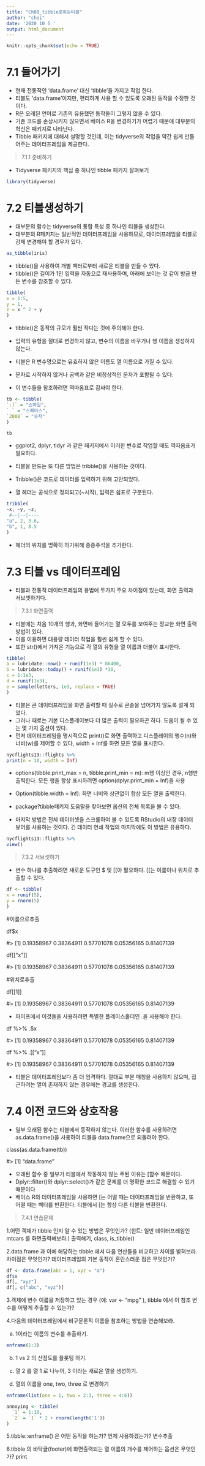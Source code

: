 ```yaml
---
title: "Ch08_tibble로하는티블"
author: "choi"
date: '2020 10 5 '
output: html_document
---
```


```r
knitr::opts_chunk$set(echo = TRUE)
```

# 7.1 들어가기

- 현재 전통적인 ‘data.frame’ 대신 ‘tibble’을 가지고 작업 한다.
- 티블도 ‘data.frame’이지만, 편리하게 사용 할 수 있도록 오래된 동작을 수정한 것 이다.
- R은 오래된 언어로 기존의 유용했던 동작들이 그렇지 않을 수 있다.
- 기존 코드를 손상시키지 않으면서 베이스 R을 변경하기가 어렵기 때문에 대부분의 혁신은 패키지로 나타난다.
- Tibble 패키지에 대해서 설명할 것인데, 이는 tidyverse의 작업을 약간 쉽게 만들어주는 데이터프레임을 제공한다.

> 7.1.1 준비하기

- Tidyverse 패키지의 핵심 중 하나인 tibble 패키지 살펴보기

```r
library(tidyverse)
```




# 7.2 티블생성하기

- 대부분의 함수는 tidyverse의 통합 특성 중 하나인 티블을 생성한다.
- 대부분의 R패키지는 일반적인 데이터프레임을 사용하므로, 데이터프레임을 티블로 강제 변경해야 할 경우가 있다.

```r
as_tibble(iris)
```

- tibble()을 사용하여 개별 벡터로부터 새로운 티블을 만들 수 있다.
- tibble()은 길이가 1인 입력을 자동으로 재사용하며, 아래에 보이는 것 같이 방금 만든 변수를 참조할 수 있다.

```r
tibble(
x = 1:5,
y = 1,
z = x ^ 2 + y
)
```

- tibble()은 동작의 규모가 훨씬 작다는 것에 주의해야 한다.
- 입력의 유형을 절대로 변경하지 않고, 변수의 이름을 바꾸거나 행 이름을 생성하지 않는다.

- 티블은 R 변수명으로는 유효하지 않은 이름도 열 이름으로 가질 수 있다.
- 문자로 시작하지 않거나 공백과 같은 비정상적인 문자가 포함될 수 있다.
- 이 변수들을 참조하려면 역따옴표로 감싸야 한다.

```r
tb <- tibble(
`:)` = "스마일",
` ` = "스페이스",
`2000` = "숫자"
)
```
```r
tb
```

- ggplot2, dplyr, tidyr 과 같은 패키지에서 이러한 변수로 작업할 때도 역따옴표가 필요하다.

- 티블을 만드는 또 다른 방법은 tribble()을 사용하는 것이다. 
- Tribble()은 코드로 데이터를 입력하기 위해 고안되었다.
- 열 헤더는 공식으로 정의되고(~시작), 입력은 쉼표로 구분된다.

```r
tribble(
~x, ~y, ~z,
 #--|--|----
"a", 2, 3.6,
"b", 1, 8.5
)
```

- 헤더의 위치를 명확히 하기위해 종종주석을 추가한다.

# 7.3 티블 vs 데이터프레임

- 티블과 전통적 데이터프레임의 용법에 두가지 주요 차이점이 있는데, 화면 출력과 서브셋하기다.

> 7.3.1 화면출력

- 티블에는 처음 10개의 행과, 화면에 들어가는 열 모두를 보여주는 정교한 화면 출력 방법이 있다.
- 이를 이용하면 대용량 데이터 작업을 훨씬 쉽게 할 수 있다.
- 또한 str()에서 가져온 기능으로 각 열의 유형을 열 이름과 더불어 표시한다.

```r
tibble(
a = lubridate::now() + runif(1e3) * 86400,
b = lubridate::today() + runif(1e3) *30,
c = 1:1e3,
d = runif(1e3),
e = sample(letters, 1e3, replace = TRUE)
)
```

- 티블은 큰 데이터프레임을 화면 출력할 때 실수로 콘솔을 넘어가지 않도록 설계 되었다.
- 그러나 때로는 기본 디스플레이보다 더 많은 출력이 필요하곤 하다. 도움이 될 수 있는 몇 가지 옵션이 있다.
- 먼저 데이터프레임을 명시적으로 print()로 화면 출력하고 디스플레이의 행수(n)와 너비(w)를 제어할 수 있다, width = Inf를 하면 모든 열을 표시한다.

```r
nycflights13::flights %>%
print(n = 10, width = Inf)
```

- options(tibble.print_max = n, tibble.print_min = m): m행 이상인 경우, n행만 출력한다. 모든 행을 항상 표시하려면 option(dplyr.print_min = Inf)을 사용

- Option(tibble.width = Inf): 화면 너비와 상관없이 항상 모든 열을 출력한다.

- package?tibble패키지 도움말을 찾아보면 옵션의 전체 목록을 볼 수 있다.

- 마지막 방법은 전체 데이터셋을 스크롤하여 볼 수 있도록 RStudio의 내장 데이터 뷰어를 사용하는 것이다. 긴 데이터 연쇄 작업의 마지막에도 이 방법은 유용하다.

```r
nycflights13::flights %>%
view()
```

> 7.3.2 서브셋하기

- 변수 하나를 추출하려면 새로운 도구인 $ 및 [[아 팔요하다. [[는 이름이나 위치로 추출할 수 있다.

```r
df <- tibble(
x = runif(5),
y = rnorm(5)
)
```


` ` #이름으로추출
 
` ` df$x

` ` #> [1] 0.19358967 0.38364911 0.57701078 0.05356165 0.81407139
 
` ` df[["x"]]

` ` #> [1] 0.19358967 0.38364911 0.57701078 0.05356165 0.81407139



` ` #위치로추출
 
` ` df[[1]]

` ` #> [1] 0.19358967 0.38364911 0.57701078 0.05356165 0.81407139

- 파이프에서 이것들을 사용하려면 특별한 플레이스홀더인 .을 사용해야 한다.

` ` df %>% .$x

` ` #> [1] 0.19358967 0.38364911 0.57701078 0.05356165 0.81407139
 
` ` df %>% .[["x"]]

` ` #> [1] 0.19358967 0.38364911 0.57701078 0.05356165 0.81407139

- 티블은 데이터프레임보다 좀 더 엄격하다. 절대로 부분 매칭을 사용하지 않으며, 접근하려는 열이 존재하지 않는 경우에는 경고를 생성한다.

# 7.4 이전 코드와 상호작용

- 일부 오래된 함수는 티블에서 동작하지 않는다. 이러한 함수를 사용하려면 as.data.frame()을 사용하여 티블을 data.frame으로 되돌려야 한다.

class(as.data.frame(tb))

 #> [1] "data.frame"

- 오래된 함수 중 일부가 티블에서 작동하지 않는 주된 이유는 [함수 때문이다.
- Dplyr::filter()와 dplyr::select()가 같은 문제를 더 명확한 코드로 해결할 수 있기 때문이다
- 베이스 R의 데이터프레임을 사용하면 [는 어떨 때는 데이터프레임을 반환하고, 또 어떨 때는 벡터를 반환한다. 티블에서 [는 항상 다른 티블을 반환한다.

> 7.4.1 연습문제

` ` 1.어떤 객체가 tibble 인지 알 수 있는 방법은 무엇인가? (힌트: 일반 데이터프레임인  mtcars  를 화면출력해보라.) 출력해기, class, is_tibble()

` ` 2.data.frame  과 이에 해당하는 tibble 에서 다음 연산들을 비교하고 차이를 밝혀보라. 차이점은 무엇인가? 데이터프레임의 기본 동작이 혼란스러운 점은 무엇인가?

```r
df <- data.frame(abc = 1, xyz = "a")
df$x
df[, "xyz"]
df[, c("abc", "xyz")]
```

` ` 3.객체에 변수 이름을 저장하고 있는 경우 (예:  var <- "mpg" ), tibble 에서 이 참조 변수를 어떻게 추출할 수 있는가?

` ` 4.다음의 데이터프레임에서 비구문론적 이름을 참조하는 방법을 연습해보라.

a. 1이라는 이름의 변수를 추출하기.

```r
enframe(1:3)
```

b. 1 vs 2 의 산점도를 플롯팅 하기.

c. 열 2 를 열 1 로 나누어, 3 이라는 새로운 열을 생성하기.

d. 열의 이름을 one, two, three 로 변경하기

```r
enframe(list(one = 1, two = 2:3, three = 4:6))
```

```r
annoying <- tibble(
  `1` = 1:10,
  `2` = `1` * 2 + rnorm(length('1'))
)
```

` ` 5.tibble::enframe()  은 어떤 동작을 하는가? 언제 사용하겠는가? 변수추출

` ` 6.tibble 의 바닥글(footer)에 화면출력되는 열 이름의 개수를 제어하는 옵션은 무엇인가? print


 